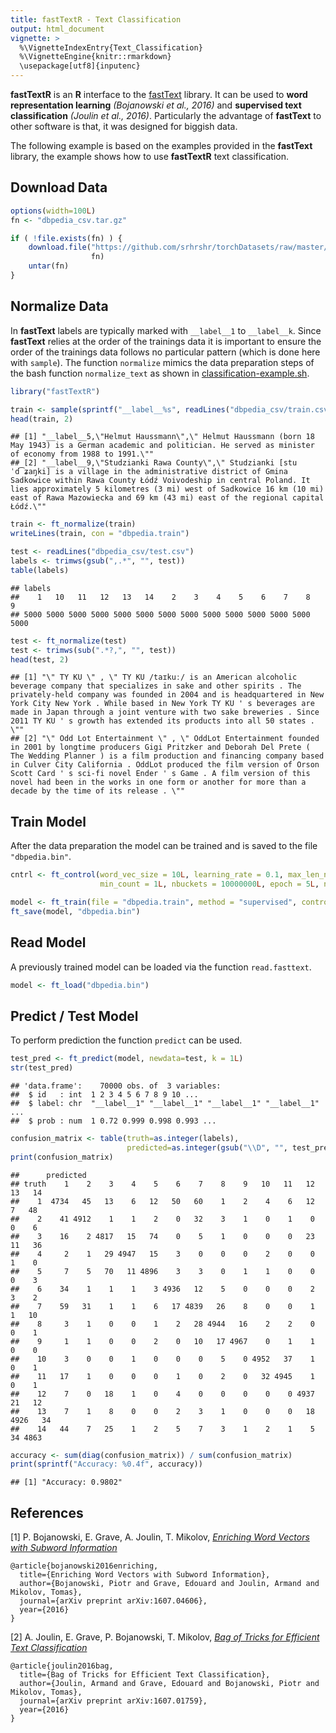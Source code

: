 ```yaml
---
title: fastTextR - Text Classification
output: html_document
vignette: >
  %\VignetteIndexEntry{Text_Classification}
  %\VignetteEngine{knitr::rmarkdown}
  \usepackage[utf8]{inputenc}
---
```


**fastTextR** is an **R** interface to the [fastText](https://github.com/facebookresearch/fastText)
library. It can be used to **word representation learning** *(Bojanowski et al., 2016)* and 
**supervised text classification** *(Joulin et al., 2016)*.
Particularly the advantage of **fastText** to other software is that, 
it was designed for biggish data.

The following example is based on the examples provided in the **fastText** library, 
the example shows how to use **fastTextR** text classification.

## Download Data    

```r
options(width=100L)
fn <- "dbpedia_csv.tar.gz"

if ( !file.exists(fn) ) {
    download.file("https://github.com/srhrshr/torchDatasets/raw/master/dbpedia_csv.tar.gz",
                  fn)
    untar(fn)
}
```

## Normalize Data
In **fastText** labels are typically marked with `__label__1` to `__label__k`.
Since **fastText** relies at the order of the trainings data it is important
to ensure the order of the trainings data follows no particular pattern
(which is done here with `sample`). The function `normalize` mimics
the data preparation steps of the bash function `normalize_text`
as shown in 
[classification-example.sh](https://github.com/facebookresearch/fastText/blob/master/classification-example.sh).


```r
library("fastTextR")

train <- sample(sprintf("__label__%s", readLines("dbpedia_csv/train.csv")))
head(train, 2)
```

```
## [1] "__label__5,\"Helmut Haussmann\",\" Helmut Haussmann (born 18 May 1943) is a German academic and politician. He served as minister of economy from 1988 to 1991.\""                                                                                                                                                                              
## [2] "__label__9,\"Studzianki Rawa County\",\" Studzianki [stuˈd͡ʑaŋki] is a village in the administrative district of Gmina Sadkowice within Rawa County Łódź Voivodeship in central Poland. It lies approximately 5 kilometres (3 mi) west of Sadkowice 16 km (10 mi) east of Rawa Mazowiecka and 69 km (43 mi) east of the regional capital Łódź.\""
```

```r
train <- ft_normalize(train)
writeLines(train, con = "dbpedia.train")

test <- readLines("dbpedia_csv/test.csv")
labels <- trimws(gsub(",.*", "", test))
table(labels)
```

```
## labels
##    1   10   11   12   13   14    2    3    4    5    6    7    8    9 
## 5000 5000 5000 5000 5000 5000 5000 5000 5000 5000 5000 5000 5000 5000
```

```r
test <- ft_normalize(test)
test <- trimws(sub(".*?,", "", test))
head(test, 2)
```

```
## [1] "\" TY KU \" , \" TY KU /taɪkuː/ is an American alcoholic beverage company that specializes in sake and other spirits . The privately-held company was founded in 2004 and is headquartered in New York City New York . While based in New York TY KU ' s beverages are made in Japan through a joint venture with two sake breweries . Since 2011 TY KU ' s growth has extended its products into all 50 states . \""                                        
## [2] "\" Odd Lot Entertainment \" , \" OddLot Entertainment founded in 2001 by longtime producers Gigi Pritzker and Deborah Del Prete ( The Wedding Planner ) is a film production and financing company based in Culver City California . OddLot produced the film version of Orson Scott Card ' s sci-fi novel Ender ' s Game . A film version of this novel had been in the works in one form or another for more than a decade by the time of its release . \""
```

## Train Model
After the data preparation the model can be trained and is saved to 
the file `"dbpedia.bin"`.

```r
cntrl <- ft_control(word_vec_size = 10L, learning_rate = 0.1, max_len_ngram = 2L, 
                    min_count = 1L, nbuckets = 10000000L, epoch = 5L, nthreads = 4L)

model <- ft_train(file = "dbpedia.train", method = "supervised", control = cntrl)
ft_save(model, "dbpedia.bin")
```

## Read Model
A previously trained model can be loaded via the function `read.fasttext`.

```r
model <- ft_load("dbpedia.bin")
```

## Predict / Test Model
To perform prediction the function `predict` can be used.

```r
test_pred <- ft_predict(model, newdata=test, k = 1L)
str(test_pred)
```

```
## 'data.frame':	70000 obs. of  3 variables:
##  $ id   : int  1 2 3 4 5 6 7 8 9 10 ...
##  $ label: chr  "__label__1" "__label__1" "__label__1" "__label__1" ...
##  $ prob : num  1 0.72 0.999 0.998 0.993 ...
```

```r
confusion_matrix <- table(truth=as.integer(labels), 
                          predicted=as.integer(gsub("\\D", "", test_pred$label)))
print(confusion_matrix)
```

```
##      predicted
## truth    1    2    3    4    5    6    7    8    9   10   11   12   13   14
##    1  4734   45   13    6   12   50   60    1    2    4    6   12    7   48
##    2    41 4912    1    1    2    0   32    3    1    0    1    0    0    6
##    3    16    2 4817   15   74    0    5    1    0    0    0   23   11   36
##    4     2    1   29 4947   15    3    0    0    0    2    0    0    1    0
##    5     7    5   70   11 4896    3    3    0    1    1    0    0    0    3
##    6    34    1    1    1    3 4936   12    5    0    0    0    2    3    2
##    7    59   31    1    1    6   17 4839   26    8    0    0    1    1   10
##    8     3    1    0    0    1    2   28 4944   16    2    2    0    0    1
##    9     1    1    0    0    2    0   10   17 4967    0    1    1    0    0
##    10    3    0    0    1    0    0    0    5    0 4952   37    1    0    1
##    11   17    1    0    0    0    1    0    2    0   32 4945    1    0    1
##    12    7    0   18    1    0    4    0    0    0    0    0 4937   21   12
##    13    7    1    8    0    0    2    3    1    0    0    0   18 4926   34
##    14   44    7   25    1    2    5    7    3    1    2    1    5   34 4863
```

```r
accuracy <- sum(diag(confusion_matrix)) / sum(confusion_matrix)
print(sprintf("Accuracy: %0.4f", accuracy))
```

```
## [1] "Accuracy: 0.9802"
```


## References

[1] P. Bojanowski, E. Grave, A. Joulin, T. Mikolov, [*Enriching Word Vectors with Subword Information*](https://arxiv.org/abs/1607.04606)

```
@article{bojanowski2016enriching,
  title={Enriching Word Vectors with Subword Information},
  author={Bojanowski, Piotr and Grave, Edouard and Joulin, Armand and Mikolov, Tomas},
  journal={arXiv preprint arXiv:1607.04606},
  year={2016}
}
```

[2] A. Joulin, E. Grave, P. Bojanowski, T. Mikolov, [*Bag of Tricks for Efficient Text Classification*](https://arxiv.org/abs/1607.01759)

```
@article{joulin2016bag,
  title={Bag of Tricks for Efficient Text Classification},
  author={Joulin, Armand and Grave, Edouard and Bojanowski, Piotr and Mikolov, Tomas},
  journal={arXiv preprint arXiv:1607.01759},
  year={2016}
}
```
